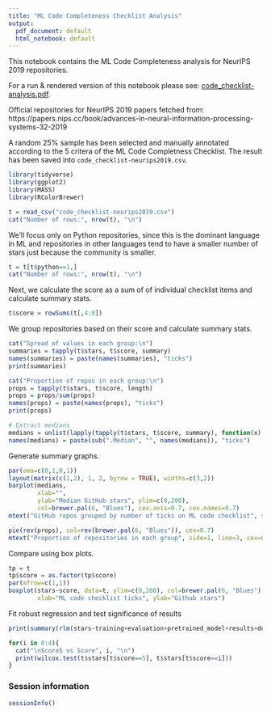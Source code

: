 ```yaml
---
title: "ML Code Completeness Checklist Analysis"
output:
  pdf_document: default
  html_notebook: default
---
```


This notebook contains the ML Code Completeness analysis for NeurIPS 2019 repositories. 

For a run & rendered version of this notebook please see: [code_checklist-analysis.pdf](code_checklist-analysis.pdf).

Official repositories for NeurIPS 2019 papers fetched from: https://papers.nips.cc/book/advances-in-neural-information-processing-systems-32-2019

A random 25% sample has been selected and manually annotated according to the 5 critera of the ML Code Completness Checklist. The result has been saved into `code_checklist-neurips2019.csv`.

```r
library(tidyverse)
library(ggplot2)
library(MASS)
library(RColorBrewer)

t = read_csv("code_checklist-neurips2019.csv")
cat("Number of rows:", nrow(t), "\n")
```

We'll focus only on Python repositories, since this is the dominant language in ML and repositories in other languages tend to have a smaller number of stars just because the community is smaller. 

```r
t = t[t$python==1,]
cat("Number of rows:", nrow(t), "\n")
```

Next, we calculate the score as a sum of of individual checklist items and calculate summary stats. 

```r
t$score = rowSums(t[,4:8])
```

We group repositories based on their score and calculate summary stats. 

```r

cat("Spread of values in each group:\n")
summaries = tapply(t$stars, t$score, summary)
names(summaries) = paste(names(summaries), "ticks")
print(summaries)

cat("Proportion of repos in each group:\n")
props = tapply(t$stars, t$score, length)
props = props/sum(props)
names(props) = paste(names(props), "ticks")
print(props)

# Extract medians
medians = unlist(lapply(tapply(t$stars, t$score, summary), function(x) x["Median"]))
names(medians) = paste(sub(".Median", "", names(medians)), "ticks")
```

Generate summary graphs. 

```r
par(oma=c(0,1,0,1))
layout(matrix(c(1,2), 1, 2, byrow = TRUE), widths=c(3,2))
barplot(medians, 
        xlab="", 
        ylab="Median GitHub stars", ylim=c(0,200),
        col=brewer.pal(6, "Blues"), cex.axis=0.7, cex.names=0.7)
mtext("GitHub repos grouped by number of ticks on ML code checklist", side=1, line=3, cex=0.8)

pie(rev(props), col=rev(brewer.pal(6, "Blues")), cex=0.7)
mtext("Proportion of repositories in each group", side=1, line=3, cex=0.8)
```

Compare using box plots. 

```r
tp = t
tp$score = as.factor(tp$score)
par(mfrow=c(1,1))
boxplot(stars~score, data=t, ylim=c(0,200), col=brewer.pal(6, "Blues"),
        xlab="ML code checklist ticks", ylab="Github stars")
```

Fit robust regression and test significance of results

```r
print(summary(rlm(stars~training+evaluation+pretrained_model+results+dependencies, data=t)))

for(i in 0:4){
  cat("\nScore5 vs Score", i, "\n")
  print(wilcox.test(t$stars[t$score==5], t$stars[t$score==i]))
}
```

### Session information

```r
sessionInfo()
```
